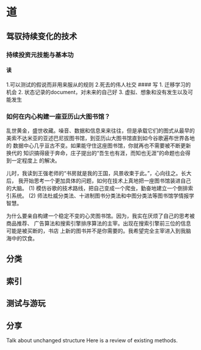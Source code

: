 # 道
## 驾驭持续变化的技术

### 持续投资元技能与基本功
#### 读
1.可以测试的假说而非用来服从的规则
2.死去的伟人社交
#### 写
1. 迁移学习的机会
2. 状态记录的document，对未来的自己好
3. 虚拟、想象和没有发生以及可能发生

### 如何在内心构建一座亚历山大图书馆？
乱世黄金，盛世收藏。噪音、数据和信息来来往往，但是承载它们的图式从最早的
美索不达米亚的亚述巴尼拔图书馆，到亚历山大图书馆直到如今谷歌遍布世界各地的
数据中心几乎亘古不变。如果能守住这座图书馆，你就再也不需要被不断更新换代的
知识搞得疲于奔命，庄子提出的“吾生也有涯，而知也无涯”的命题也会得到一定程度上
的解决。

儿时，我读到王强老师的“书房就是我的王国，风景收束于此。”，心向往之。长大后，
我开始思考一个更加具体的问题，如何在技术上真地把一座图书馆装进自己的大脑。
(1) 模仿谷歌的技术路线，把自己变成一个爬虫，勤奋地建立一个倒排索引系统。
(2) 师法杜威分类法、十进制图书分类法和中图分类法等图书馆学情报学智慧。

为什么要亲自构建一个稳定不变的心灵图书馆。因为，我实在厌烦了自己的思考被商品推荐、
广告算法和搜索引擎排序算法的主宰。出现在搜索引擎前三位的信息可能是被买断的，书店
上新的图书并不是你需要的。我希望完全主宰进入到我脑海中的饮食。

## 分类
## 索引
## 测试与游玩
## 分享

Talk about unchanged structure
Here is a review of existing methods.
